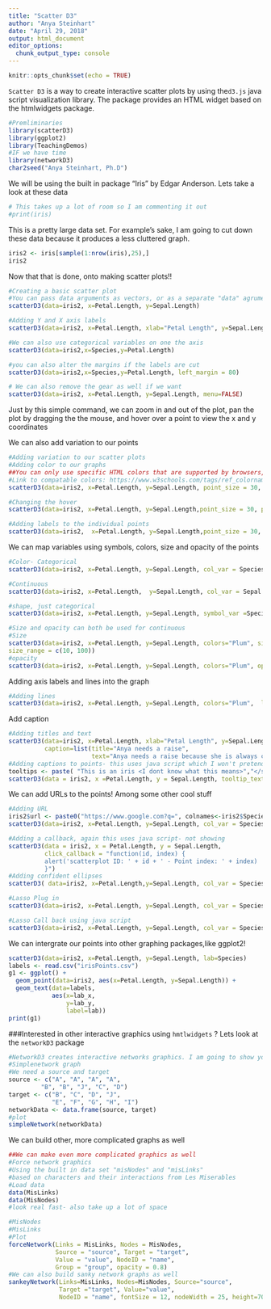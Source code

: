 ```yaml
---
title: "Scatter D3"
author: "Anya Steinhart"
date: "April 29, 2018"
output: html_document
editor_options: 
  chunk_output_type: console
---
```


```r
knitr::opts_chunk$set(echo = TRUE)
```

`Scatter D3` is a way to create interactive scatter plots by using the` d3.js` java script visualization library. The  package provides an HTML widget based on the htmlwidgets package.
```r
#Premliminaries 
library(scatterD3)
library(ggplot2)
library(TeachingDemos)
#IF we have time 
library(networkD3)
char2seed("Anya Steinhart, Ph.D")
```
We will be using the built in package "Iris" by Edgar Anderson. Lets take a look at these data
```r
# This takes up a lot of room so I am commenting it out
#print(iris)
```

This is a pretty large data set. For example's sake, I am going to cut down these data because it produces a less cluttered graph. 
```r
iris2 <- iris[sample(1:nrow(iris),25),]
iris2
```
Now that that is done, onto making scatter plots!!
```r
#Creating a basic scatter plot
#You can pass data arguments as vectors, or as a separate "data" agrument. I prefer the later
scatterD3(data=iris2, x=Petal.Length, y=Sepal.Length)

#Adding Y and X axis labels
scatterD3(data=iris2, x=Petal.Length, xlab="Petal Length", y=Sepal.Length, ylab = "Sepal Length")

#We can also use categorical variables on one the axis
scatterD3(data=iris2,x=Species,y=Petal.Length)

#you can also alter the margins if the labels are cut
scatterD3(data=iris2,x=Species,y=Petal.Length, left_margin = 80)

# We can also remove the gear as well if we want 
scatterD3(data=iris2, x=Petal.Length, y=Sepal.Length, menu=FALSE)

```
Just by this simple command, we can zoom in and out of the plot, pan the plot by dragging the the mouse, and hover over a point to view the x and y coordinates

We can also add variation to our points
```r
#Adding variation to our scatter plots
#Adding color to our graphs
##You can only use specific HTML colors that are supported by browsers, 
#Link to compatable colors: https://www.w3schools.com/tags/ref_colornames.asp
scatterD3(data=iris2, x=Petal.Length, y=Sepal.Length, point_size = 30, point_opacity = 0.75, colors = "RebeccaPurple")

#Changing the hover
scatterD3(data=iris2, x=Petal.Length, y=Sepal.Length,point_size = 30, point_opacity = 1, colors = "RebeccaPurple",  hover_size = 50, hover_opacity = 0.75)

#Adding labels to the individual points
scatterD3(data=iris2,  x=Petal.Length, y=Sepal.Length,point_size = 30, point_opacity = 1, fixed = TRUE, colors = "RebeccaPurple",  hover_size = 6, hover_opacity = 1,lab=Species, labels_size = 9)
```

We can map variables using symbols, colors, size and opacity of the points
```r
#Color- Categorical
scatterD3(data=iris2, x=Petal.Length, y=Sepal.Length, col_var = Species, colors = c("Pink","Plum", "PowderBlue"))

#Continuous 
scatterD3(data=iris2, x=Petal.Length,  y=Sepal.Length, col_var = Sepal.Width, col_continuous = TRUE) 

#shape, just categorical 
scatterD3(data=iris2, x=Petal.Length, y=Sepal.Length, symbol_var =Species, col_var=Species)

#Size and opacity can both be used for continuous 
#Size
scatterD3(data=iris2, x=Petal.Length, y=Sepal.Length, colors="Plum", size_var =Sepal.Width, 
size_range = c(10, 100))
#opacity
scatterD3(data=iris2, x=Petal.Length, y=Sepal.Length, colors="Plum", opacity_var = Sepal.Length)
```

Adding axis labels and lines into the graph 
```r
#Adding lines
scatterD3(data=iris2, x=Petal.Length, y=Sepal.Length, colors="Plum",  lines = data.frame(slope = 0.44, intercept = 4.12, stroke = "Green", stroke_width = 5))

```
Add caption 
```r
#Adding titles and text
scatterD3(data=iris2, x=Petal.Length, xlab="Petal Length", y=Sepal.Length, ylab = "Sepal Length", col_var = Species, colors = c("Pink","Plum", "PowderBlue"), 
          caption=list(title="Anya needs a raise",
                       text="Anya needs a raise because she is always covered in salt water and urchin poop, and lifts heavy buckets. She should also get an A in all her classes but Lindin Higgins and Nathan Jebbett are ruining her life"))
#Adding captions to points- this uses java script which I won't pretend to understand but it works
tooltips <- paste( "This is an iris <I dont know what this means>","</strong><br/>with a", iris$Petal.Width, "inch petal width!")
scatterD3(data = iris2, x =Petal.Length, y = Sepal.Length, tooltip_text = tooltips)
```

We can add URLs to the points! Among some other cool stuff
```r
#Adding URL
iris2$url <- paste0("https://www.google.com?q=", colnames<-iris2$Species)
scatterD3(data=iris2, x=Petal.Length, y=Sepal.Length, col_var = Species, colors = c("Pink","Plum", "PowderBlue"),url_var=url)

#Adding a callback, again this uses java script- not showing 
scatterD3(data = iris2, x = Petal.Length, y = Sepal.Length,
          click_callback = "function(id, index) {
          alert('scatterplot ID: ' + id + ' - Point index: ' + index) 
          }")
#Adding confident ellipses 
scatterD3( data=iris2, x=Petal.Length,y=Sepal.Length, col_var = Species, color= c("Pink","Plum", "PowderBlue"), ellipses=TRUE)

#Lasso Plug in 
scatterD3(data=iris2, x=Petal.Length, y=Sepal.Length, col_var = Species, colors = c("Pink","Plum", "PowderBlue"), lab = Species, lasso=TRUE)

#Lasso Call back using java script
scatterD3(data=iris2, x=Petal.Length, y=Sepal.Length, col_var = Species, colors = c("Pink","Plum", "PowderBlue"),lab=Species, lasso=TRUE, lasso_callback= "function(sel) {alert(sel.data().map(function(d) {return d.lab}).join('\\n'));}")

```

We can intergrate our points into other graphing packages,like ggplot2!
```r
scatterD3(data=iris2, x=Petal.Length, y=Sepal.Length, lab=Species)
labels <- read.csv("irisPoints.csv")
g1 <- ggplot() + 
  geom_point(data=iris2, aes(x=Petal.Length, y=Sepal.Length)) + 
  geom_text(data=labels,
            aes(x=lab_x,
                y=lab_y,
                label=lab))
print(g1)
```

###Interested in other interactive graphics using `hmtlwidgets` ? Lets look at the  `networkD3` package

```r
#NetworkD3 creates interactive networks graphics. I am going to show you two. 
#Simplenetwork graph 
#We need a source and target
source <- c("A", "A", "A", "A",
         "B", "B", "J", "C", "D")
target <- c("B", "C", "D", "J",
            "E", "F", "G", "H", "I")
networkData <- data.frame(source, target)
#plot
simpleNetwork(networkData)
```

We can build other, more complicated graphs as well
```r
##We can make even more complicated graphics as well
#Force network graphics 
#Using the built in data set "misNodes" and "misLinks" 
#based on characters and their interactions from Les Miserables
#Load data
data(MisLinks)
data(MisNodes)
#look real fast- also take up a lot of space

#MisNodes
#MisLinks
#Plot
forceNetwork(Links = MisLinks, Nodes = MisNodes,
             Source = "source", Target = "target",
             Value = "value", NodeID = "name",
             Group = "group", opacity = 0.8)
#We can also build sanky network graphs as well
sankeyNetwork(Links=MisLinks, Nodes=MisNodes, Source="source",
              Target ="target", Value="value",
              NodeID = "name", fontSize = 12, nodeWidth = 25, height=700, width=1000)

```


